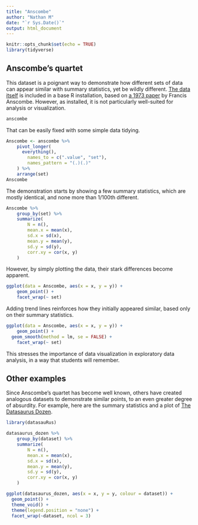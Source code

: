 ```yaml
---
title: "Anscombe"
author: "Nathan M"
date: "`r Sys.Date()`"
output: html_document
---
```


```r
knitr::opts_chunk$set(echo = TRUE)
library(tidyverse)
```

## Anscombe's quartet

This dataset is a poignant way to demonstrate how different sets of data can appear similar with summary statistics, yet be wildly different. [The data itself](https://stat.ethz.ch/R-manual/R-devel/library/datasets/html/anscombe.html) is included in a base R installation, based on [a 1973 paper](https://doi.org/10.2307/2682899) by Francis Anscombe. However, as installed, it is not particularly well-suited for analysis or visualization.
```r
anscombe
```

That can be easily fixed with some simple data tidying.
```r
Anscombe <- anscombe %>%
	pivot_longer(
	  everything(),
		names_to = c(".value", "set"),
		names_pattern = "(.)(.)"
	) %>%
	arrange(set)
Anscombe
```

The demonstration starts by showing a few summary statistics, which are mostly identical, and none more than 1/100th different.
```r
Anscombe %>%
	group_by(set) %>%
	summarize(
		N = n(), 
		mean.x = mean(x), 
		sd.x = sd(x), 
		mean.y = mean(y), 
		sd.y = sd(y), 
		corr.xy = cor(x, y)
	)
```

However, by simply plotting the data, their stark differences become apparent.
```r
ggplot(data = Anscombe, aes(x = x, y = y)) +
	geom_point() +
	facet_wrap(~ set)
```

Adding trend lines reinforces how they initially appeared similar, based only on their summary statistics.
```r
ggplot(data = Anscombe, aes(x = x, y = y)) +
	geom_point() +
  geom_smooth(method = lm, se = FALSE) +
	facet_wrap(~ set)
```

This stresses the importance of data visualization in exploratory data analysis, in a way that students will remember.

## Other examples

Since Anscombe's quartet has become well known, others have created analogous datasets to demonstrate similar points, to an even greater degree of absurdity. For example, here are the summary statistics and a plot of [The Datasaurus Dozen](https://www.research.autodesk.com/publications/same-stats-different-graphs/).

```r
library(datasauRus)

datasaurus_dozen %>%
	group_by(dataset) %>%
	summarize(
		N = n(), 
		mean.x = mean(x), 
		sd.x = sd(x), 
		mean.y = mean(y), 
		sd.y = sd(y), 
		corr.xy = cor(x, y)
	)

ggplot(datasaurus_dozen, aes(x = x, y = y, colour = dataset)) +
  geom_point() +
  theme_void() +
  theme(legend.position = "none") +
  facet_wrap(~dataset, ncol = 3)
```
